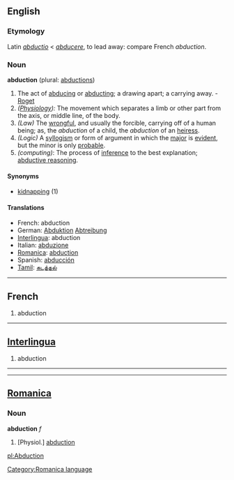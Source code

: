 ==English==

===Etymology===
Latin ''[[abductio]]'' < ''[[abducere]]'', to lead away: compare French ''abduction''. 

===Noun===
'''abduction''' (plural: [[abductions]])

#The act of [[abducing]] or [[abducting]]; a drawing apart; a carrying away. - [[Roget]]
#''([[Physiology]]):'' The movement which separates a limb or other part from the axis, or middle line, of the body.
#''(Law)'' The [[wrongful]], and usually the forcible, carrying off of a human being; as, the ''abduction'' of a child, the ''abduction'' of an [[heiress]].
#''(Logic)'' A [[syllogism]] or form of argument in which the [[major]] is [[evident]], but the minor is only [[probable]].
#''(computing)'': The process of [[inference]] to the best explanation; [[abductive reasoning]].

====Synonyms====
*[[kidnapping]] (1)

====Translations====
*French: abduction
*German: [[Abduktion]] [[Abtreibung]]
*[[Interlingua]]: abduction
*Italian: [[abduzione]]
*[[Romanica]]: [[abduction]]
*Spanish: [[abducción]]
*[[Tamil]]: [[கடத்தல்]]

----

==French==

# abduction

----

==[[Interlingua]]==

# abduction
----
----

==[[Romanica]]==
[[Category:Romanica language]]
===Noun===
<b>abduction</b> ''f''
#[Physiol.] [[abduction]]

[[pl:Abduction]]